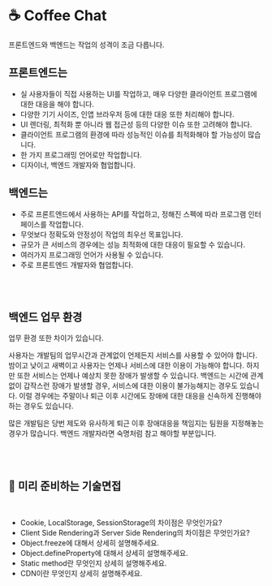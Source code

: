 
# ☕️ Coffee Chat

프론트엔드와 백엔드는 작업의 성격이 조금 다릅니다.

## 프론트엔드는

- 실 사용자들이 직접 사용하는 UI를 작업하고, 매우 다양한 클라이언트 프로그램에 대한 대응을 해야 합니다.
- 다양한 기기 사이즈, 인앱 브라우저 등에 대한 대응 또한 처리해야 합니다.
- UI 렌더링, 최적화 뿐 아니라 웹 접근성 등의 다양한 이슈 또한 고려해야 합니다.
- 클라이언트 프로그램의 환경에 따라 성능적인 이슈를 최적화해야 할 가능성이 많습니다.
- 한 가지 프로그래밍 언어로만 작업합니다.
- 디자이너, 백엔드 개발자와 협업합니다.

## 백엔드는

- 주로 프론트엔드에서 사용하는 API를 작업하고, 정해진 스펙에 따라 프로그램 인터페이스를 작업합니다.
- 무엇보다 정확도와 안정성이 작업의 최우선 목표입니다.
- 규모가 큰 서비스의 경우에는 성능 최적화에 대한 대응이 필요할 수 있습니다.
- 여러가지 프로그래밍 언어가 사용될 수 있습니다.
- 주로 프론트엔드 개발자와 협업합니다.

<br />
<br />

## 백엔드 업무 환경

업무 환경 또한 차이가 있습니다.

사용자는 개발팀의 업무시간과 관계없이 언제든지 서비스를 사용할 수 있어야 합니다. 밤이고 낮이고 새벽이고 사용자는 언제나 서비스에 대한 이용이 가능해야 합니다. 하지만 또한 서비스는 언제나 예상치 못한 장애가 발생할 수 있습니다. 백엔드는 시간에 관계없이 갑작스런 장애가 발생할 경우, 서비스에 대한 이용이 불가능해지는 경우도 있습니다. 이럴 경우에는 주말이나 퇴근 이후 시간에도 장애에 대한 대응을 신속하게 진행해야 하는 경우도 있습니다.

많은 개발팀은 당번 제도와 유사하게 퇴근 이후 장애대응을 책임지는 팀원을 지정해놓는 경우가 많습니다. 백엔드 개발자라면 숙명처럼 참고 해야할 부분입니다.

<br />
<br />

## 🥸 미리 준비하는 기술면접

<br />
<Alert
  showIcon
  message="평일에 아래 질문들에 대해 모두 상세하게 리서치 하기는 어려울 수 있습니다. 그럴 경우, 추가적으로 주말 시간을 활용하여 리서치해보시고 노션이나 블로그 등에 반드시 정리해보도록 하세요. 그리고 정리한 내용 중 다음 과제에서 적용해볼 수 있는 부분은 반드시 시도해보세요."
  type="info"
/>

- Cookie, LocalStorage, SessionStorage의 차이점은 무엇인가요?
- Client Side Rendering과 Server Side Rendering의 차이점은 무엇인가요?
- Object.freeze에 대해서 상세히 설명해주세요.
- Object.defineProperty에 대해서 상세히 설명해주세요.
- Static method란 무엇인지 상세히 설명해주세요.
- CDN이란 무엇인지 상세히 설명해주세요.
